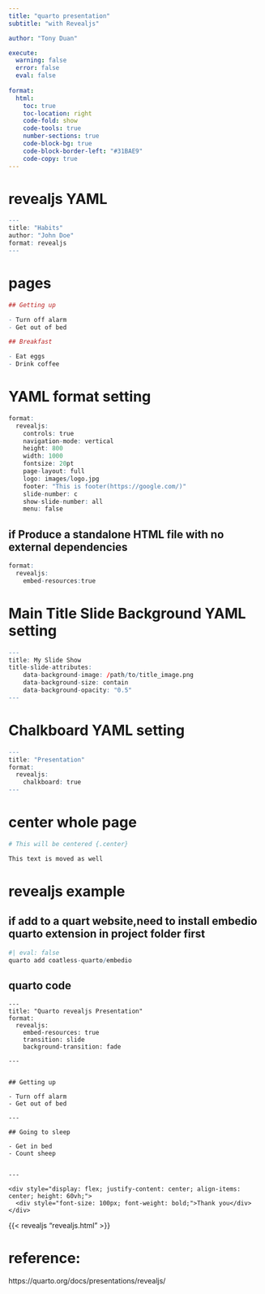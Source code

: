 ```yaml
---
title: "quarto presentation"
subtitle: "with Revealjs"

author: "Tony Duan"

execute:
  warning: false
  error: false
  eval: false
  
format:
  html:
    toc: true
    toc-location: right
    code-fold: show
    code-tools: true
    number-sections: true
    code-block-bg: true
    code-block-border-left: "#31BAE9"
    code-copy: true
---
```


# revealjs YAML

```r
---
title: "Habits"
author: "John Doe"
format: revealjs
---
```

# pages
```r

## Getting up

- Turn off alarm
- Get out of bed

## Breakfast

- Eat eggs
- Drink coffee
```



# YAML format setting

```r
format:
  revealjs:
    controls: true
    navigation-mode: vertical
    height: 800
    width: 1000    
    fontsize: 20pt
    page-layout: full
    logo: images/logo.jpg
    footer: "This is footer(https://google.com/)"
    slide-number: c
    show-slide-number: all
    menu: false
```

## if Produce a standalone HTML file with no external dependencies

```r
format:
  revealjs:
    embed-resources:true
```



# Main Title Slide Background YAML setting

```r
---
title: My Slide Show
title-slide-attributes:
    data-background-image: /path/to/title_image.png
    data-background-size: contain
    data-background-opacity: "0.5"
---
```


# Chalkboard YAML setting

```r
---
title: "Presentation"
format:
  revealjs:
    chalkboard: true
---
```


# center whole page

```r
# This will be centered {.center}

This text is moved as well
```

# revealjs example

## if add to a quart website,need to install embedio quarto extension in project folder first


```r
#| eval: false
quarto add coatless-quarto/embedio
```

## quarto code

````
---
title: "Quarto revealjs Presentation"
format:
  revealjs:
    embed-resources: true
    transition: slide
    background-transition: fade
    
---


## Getting up

- Turn off alarm
- Get out of bed

---

## Going to sleep

- Get in bed
- Count sheep


---

<div style="display: flex; justify-content: center; align-items: center; height: 60vh;">
  <div style="font-size: 100px; font-weight: bold;">Thank you</div>
</div>
````

{{< revealjs "revealjs.html" >}}

# reference:
https://quarto.org/docs/presentations/revealjs/



